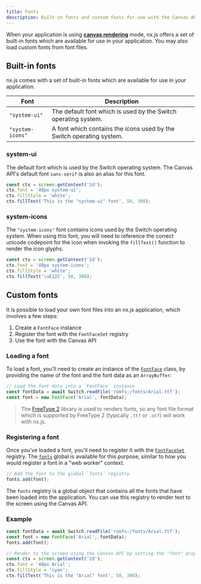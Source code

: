 ```yaml
---
title: Fonts
description: Built-in fonts and custom fonts for use with the Canvas API
---
```


When your application is using [**canvas rendering**](/runtime/rendering/canvas) mode,
nx.js offers a set of built-in fonts which are available for use in your application.
You may also load custom fonts from font files.

## Built-in fonts

nx.js comes with a set of built-in fonts which are available for use in your application.

| Font | Description |
| --- | --- |
| `"system-ui"` | The default font which is used by the Switch operating system. |
| `"system-icons"` | A font which contains the icons used by the Switch operating system. |

### system-ui

The default font which is used by the Switch operating system.
The Canvas API's default font `sans-serif` is also an alias for this font.

```typescript
const ctx = screen.getContext('2d');
ctx.font = '48px system-ui';
ctx.fillStyle = 'white';
ctx.fillText('This is the "system-ui" font', 50, 300);
```

### system-icons

The `"system-icons"` font contains icons used by the Switch operating system.
When using this font, you will need to reference the correct unicode codepoint for the icon
when invoking the `fillText()` function to render the icon glyphs.

```typescript
const ctx = screen.getContext('2d');
ctx.font = '48px system-icons';
ctx.fillStyle = 'white';
ctx.fillText('\uE122', 50, 300);
```

## Custom fonts

It is possible to load your own font files into an nx.js application, which involves a few steps:

1. Create a `FontFace` instance
1. Register the font with the `FontFaceSet` registry
1. Use the font with the Canvas API

### Loading a font

To load a font, you'll need to create an instance of the
[`FontFace`](/runtime/api/classes/FontFace) class,
by providing the name of the font and the font data as an `ArrayBuffer`:

```typescript
// Load the font data into a `FontFace` instance
const fontData = await Switch.readFile('romfs:/fonts/Arial.ttf');
const font = new FontFace('Arial', fontData);
```

> The [FreeType 2](https://freetype.org/) library is used to renders fonts,
> so any font file format which is supported by FreeType 2 (typically `.ttf`
> or `.otf`) will work with nx.js.

### Registering a font

Once you've loaded a font, you'll need to register it with the
[`FontFaceSet`](/runtime/api/classes/FontFaceSet) registry.
The [`fonts`](/runtime/api/variables/fonts) global is available for this purpose,
similar to how you would register a font in a "web worker" context.

```typescript
// Add the font to the global `fonts` registry
fonts.add(font);
```

The `fonts` registry is a global object that contains all the fonts that have been
loaded into the application. You can use this registry to render text to the screen
using the Canvas API.

### Example

```typescript title="src/main.ts"
const fontData = await Switch.readFile('romfs:/fonts/Arial.ttf');
const font = new FontFace('Arial', fontData);
fonts.add(font);

// Render to the screen using the Canvas API by setting the "font" property
const ctx = screen.getContext('2d');
ctx.font = '48px Arial';
ctx.fillStyle = 'cyan';
ctx.fillText('This is the "Arial" font', 50, 300);
```
